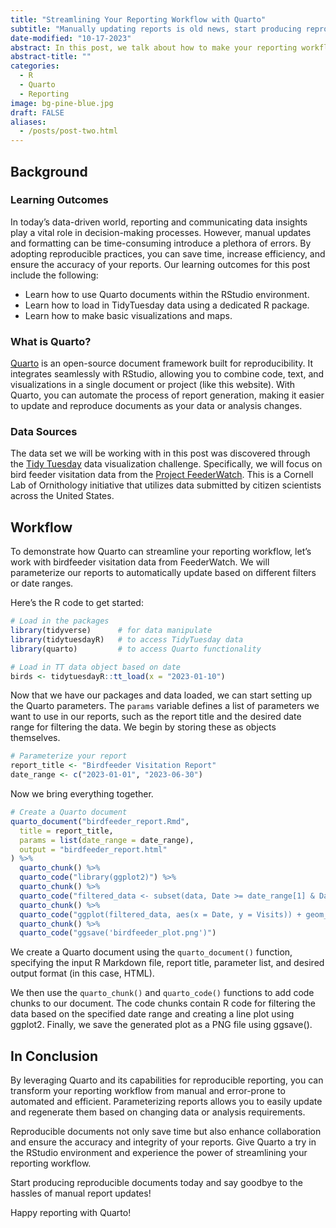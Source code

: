```yaml
---
title: "Streamlining Your Reporting Workflow with Quarto"
subtitle: "Manually updating reports is old news, start producing reproducible documents today!"
date-modified: "10-17-2023"
abstract: In this post, we talk about how to make your reporting workflows much easier by using reproducible formats. We run through an example, using birdfeeder visitation data from FeederWatch, on parameterizing reports using Quarto in the RStudio environment.
abstract-title: ""
categories:
  - R
  - Quarto
  - Reporting
image: bg-pine-blue.jpg
draft: FALSE
aliases: 
  - /posts/post-two.html
---
```


## Background

### Learning Outcomes

In today's data-driven world, reporting and communicating data insights play a vital role in decision-making processes. However, manual updates and formatting can be time-consuming introduce a plethora of errors. By adopting reproducible practices, you can save time, increase efficiency, and ensure the accuracy of your reports. Our learning outcomes for this post include the following:

- Learn how to use Quarto documents within the RStudio environment.
- Learn how to load in TidyTuesday data using a dedicated R package.
- Learn how to make basic visualizations and maps.

### What is Quarto?

[Quarto](https://quarto.org/) is an open-source document framework built for reproducibility. It integrates seamlessly with RStudio, allowing you to combine code, text, and visualizations in a single document or project (like this website). With Quarto, you can automate the process of report generation, making it easier to update and reproduce documents as your data or analysis changes.

### Data Sources

The data set we will be working with in this post was discovered through the [Tidy Tuesday](https://github.com/rfordatascience/tidytuesday) data visualization challenge. Specifically, we will focus on bird feeder visitation data from the [Project FeederWatch](https://feederwatch.org/). This is a Cornell Lab of Ornithology initiative that utilizes data submitted by citizen scientists across the United States.

## Workflow

To demonstrate how Quarto can streamline your reporting workflow, let's work with birdfeeder visitation data from FeederWatch. We will parameterize our reports to automatically update based on different filters or date ranges.

Here's the R code to get started:

```r
# Load in the packages
library(tidyverse)      # for data manipulate
library(tidytuesdayR)   # to access TidyTuesday data
library(quarto)         # to access Quarto functionality

# Load in TT data object based on date
birds <- tidytuesdayR::tt_load(x = "2023-01-10")
```

Now that we have our packages and data loaded, we can start setting up the Quarto parameters. The `params` variable defines a list of parameters we want to use in our reports, such as the report title and the desired date range for filtering the data. We begin by storing these as objects themselves.

```r
# Parameterize your report
report_title <- "Birdfeeder Visitation Report"
date_range <- c("2023-01-01", "2023-06-30")
```

Now we bring everything together.

```r
# Create a Quarto document
quarto_document("birdfeeder_report.Rmd",
  title = report_title,
  params = list(date_range = date_range),
  output = "birdfeeder_report.html"
) %>%
  quarto_chunk() %>%
  quarto_code("library(ggplot2)") %>%
  quarto_chunk() %>%
  quarto_code("filtered_data <- subset(data, Date >= date_range[1] & Date <= date_range[2])") %>%
  quarto_chunk() %>%
  quarto_code("ggplot(filtered_data, aes(x = Date, y = Visits)) + geom_line()") %>%
  quarto_chunk() %>%
  quarto_code("ggsave('birdfeeder_plot.png')")
```

We create a Quarto document using the `quarto_document()` function, specifying the input R Markdown file, report title, parameter list, and desired output format (in this case, HTML).

We then use the `quarto_chunk()` and `quarto_code()` functions to add code chunks to our document. The code chunks contain R code for filtering the data based on the specified date range and creating a line plot using ggplot2. Finally, we save the generated plot as a PNG file using ggsave().

## In Conclusion

By leveraging Quarto and its capabilities for reproducible reporting, you can transform your reporting workflow from manual and error-prone to automated and efficient. Parameterizing reports allows you to easily update and regenerate them based on changing data or analysis requirements.

Reproducible documents not only save time but also enhance collaboration and ensure the accuracy and integrity of your reports. Give Quarto a try in the RStudio environment and experience the power of streamlining your reporting workflow.

Start producing reproducible documents today and say goodbye to the hassles of manual report updates!

Happy reporting with Quarto!
